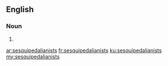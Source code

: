 ==English==

===Noun===
{{head|en|noun plural form}}

# {{plural of|sesquipedalianist|lang=en}}

[[ar:sesquipedalianists]]
[[fr:sesquipedalianists]]
[[ku:sesquipedalianists]]
[[my:sesquipedalianists]]